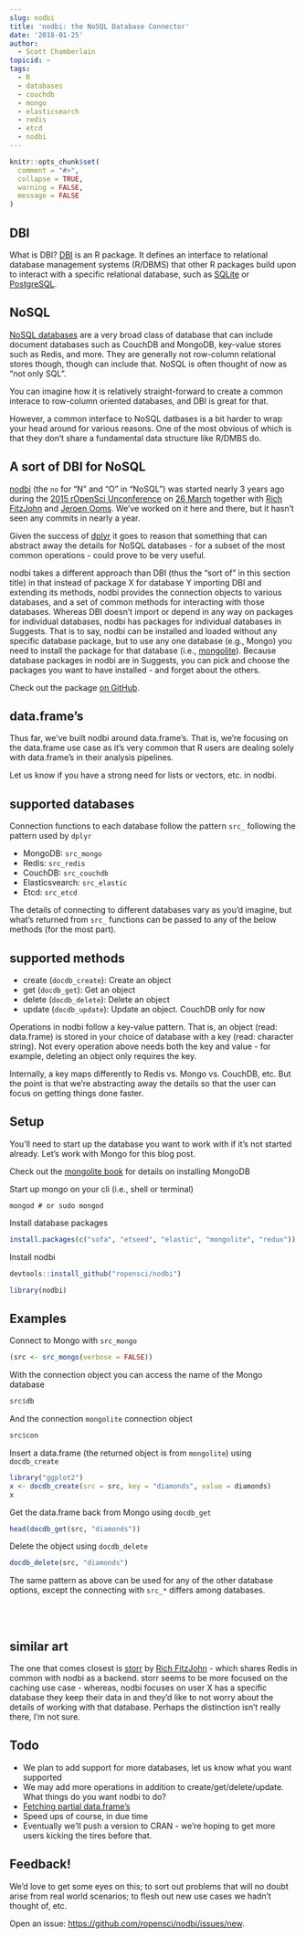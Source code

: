 ```yaml
---
slug: nodbi
title: 'nodbi: the NoSQL Database Connector'
date: '2018-01-25'
author:
  - Scott Chamberlain
topicid: ~
tags:
  - R
  - databases
  - couchdb
  - mongo
  - elasticsearch
  - redis
  - etcd
  - nodbi
---
```


```r
knitr::opts_chunk$set(
  comment = "#>",
  collapse = TRUE,
  warning = FALSE,
  message = FALSE
)
```

## DBI

What is DBI? [DBI][] is an R package. It defines an interface to relational database management systems (R/DBMS) that other R packages build upon to interact with a specific relational database, such as [SQLite][] or [PostgreSQL][].

## NoSQL

[NoSQL databases](http://nosql-database.org/) are a very broad class of database that can include document databases such as CouchDB and MongoDB, key-value stores such as Redis, and more. They are generally not row-column relational stores though, though can include that. NoSQL is often thought of now as "not only SQL".

You can imagine how it is relatively straight-forward to create a common interace to row-column oriented databases, and DBI is great for that. 

However, a common interface to NoSQL datbases is a bit harder to wrap your head around for various reasons. One of the most obvious of which is that they don't share a fundamental data structure like R/DMBS do. 

## A sort of DBI for NoSQL

[nodbi][] (the `no` for "N" and "O" in "NoSQL") was started nearly 3 years ago during the [2015 rOpenSci Unconference](https://github.com/ropensci/unconf15) on [26 March](https://github.com/ropensci/nodbi/commits/29340320b28f13e942ae177886d3d6b87366c4c2) together with [Rich FitzJohn](https://github.com/richfitz) and [Jeroen Ooms](https://github.com/jeroen). We've worked on it here and there, but it hasn't seen any commits in nearly a year.

Given the success of [dplyr][] it goes to reason that something that can abstract away the details for NoSQL databases - for a subset of the most common operations - could prove to be very useful. 

nodbi takes a different approach than DBI (thus the "sort of" in this section title) in that instead of package X for database Y importing DBI and extending its methods, nodbi provides the connection objects to various databases, and a set of common methods for interacting with those databases. Whereas DBI doesn't import or depend in any way on packages for individual databases, nodbi has packages for individual databases in Suggests. That is to say, nodbi can be installed and loaded without any specific database package, but to use any one database (e.g., Mongo) you need to install the package for that database (i.e., [mongolite][]). Because database packages in nodbi are in Suggests, you can pick and choose the packages you want to have installed - and forget about the others.

Check out the package [on GitHub][nodbi].

## data.frame's

Thus far, we've built nodbi around data.frame's. That is, we're focusing on the data.frame use case as it's very common that R users are dealing solely with data.frame's in their analysis pipelines. 

Let us know if you have a strong need for lists or vectors, etc. in nodbi. 

## supported databases

Connection functions to each database follow the pattern `src_` following the pattern used by `dplyr`

- MongoDB: `src_mongo`
- Redis: `src_redis`
- CouchDB: `src_couchdb`
- Elasticsvearch: `src_elastic`
- Etcd: `src_etcd`

The details of connecting to different databases vary as you'd imagine, but what's returned from `src_` functions can be passed to any of the below methods (for the most part).

## supported methods

- create (`docdb_create`): Create an object
- get (`docdb_get`): Get an object
- delete (`docdb_delete`): Delete an object
- update (`docdb_update`): Update an object. CouchDB only for now

Operations in nodbi follow a key-value pattern. That is, an object (read: data.frame) is stored in your choice of database with a key (read: character string). Not every operation above needs both the key and value - for example, deleting an object only requires the key.

Internally, a key maps differently to Redis vs. Mongo vs. CouchDB, etc. But the point is that we're abstracting away the details so that the user can focus on getting things done faster.

## Setup

You'll need to start up the database you want to work with if it's not started already. Let's work with Mongo for this blog post. 

Check out the [mongolite book](https://jeroen.github.io/mongolite/) for details on installing MongoDB

Start up mongo on your cli (i.e., shell or terminal)

```
mongod # or sudo mongod
```


Install database packages

```r
install.packages(c("sofa", "etseed", "elastic", "mongolite", "redux"))
```

Install nodbi

```r
devtools::install_github("ropensci/nodbi")
```

```r
library(nodbi)
```

## Examples

Connect to Mongo with `src_mongo`

```r
(src <- src_mongo(verbose = FALSE))
```

With the connection object you can access the name of the Mongo database

```r
src$db
```

And the connection `mongolite` connection object 

```r
src$con
```

Insert a data.frame (the returned object is from `mongolite`) using `docdb_create`

```r
library("ggplot2")
x <- docdb_create(src = src, key = "diamonds", value = diamonds)
x
```

Get the data.frame back from Mongo using `docdb_get`

```r
head(docdb_get(src, "diamonds"))
```

Delete the object using `docdb_delete`

```r
docdb_delete(src, "diamonds")
```


The same pattern as above can be used for any of the other database options, except the connecting with `src_*` differs among databases. 


<br><br>

## similar art

The one that comes closest is [storr][] by [Rich FitzJohn](https://github.com/richfitz) - which shares Redis in common with nodbi as a backend. storr seems to be more focused on the caching use case - whereas, nodbi focuses on user X has a specific database they keep their data in and they'd like to not worry about the details of working with that database. Perhaps the distinction isn't really there, I'm not sure.


## Todo

- We plan to add support for more databases, let us know what you want supported
- We may add more operations in addition to create/get/delete/update. What things do you want nodbi to do?
- [Fetching partial data.frame's](https://github.com/ropensci/nodbi/issues/10)
- Speed ups of course, in due time
- Eventually we'll push a version to CRAN - we're hoping to get more users kicking the tires before that.


## Feedback!

We'd love to get some eyes on this; to sort out problems that will no doubt arise from real world scenarios; to flesh out new use cases we hadn't thought of, etc. 

Open an issue: <https://github.com/ropensci/nodbi/issues/new>.



[DBI]: https://cran.r-project.org/web/packages/DBI/
[nodbi]: https://github.com/ropensci/nodbi
[SQLite]: https://sqlite.org/
[PostgreSQL]: https://www.postgresql.org/
[dplyr]: https://cran.r-project.org/web/packages/dplyr/
[mongolite]: https://cran.r-project.org/web/packages/mongolite/
[storr]: https://github.com/richfitz/storr
